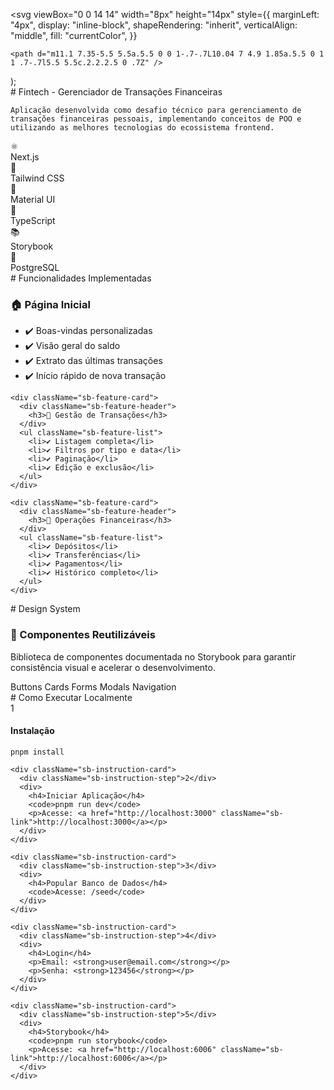 
  <svg
    viewBox="0 0 14 14"
    width="8px"
    height="14px"
    style={{
      marginLeft: "4px",
      display: "inline-block",
      shapeRendering: "inherit",
      verticalAlign: "middle",
      fill: "currentColor",
    }}
  >
    <path d="m11.1 7.35-5.5 5.5a.5.5 0 0 1-.7-.7L10.04 7 4.9 1.85a.5.5 0 1 1 .7-.7l5.5 5.5c.2.2.2.5 0 .7Z" />
  </svg>
);

<Meta title="Fintech - Gerenciador Financeiro" />

<div className="sb-container">
  <div className='sb-section-title'>
    # Fintech - Gerenciador de Transações Financeiras

    Aplicação desenvolvida como desafio técnico para gerenciamento de transações financeiras pessoais, implementando conceitos de POO e utilizando as melhores tecnologias do ecossistema frontend.

  </div>

  <div className="sb-tech-stack">
    <div className="sb-tech-item">
      <div className="sb-tech-icon">⚛️</div>
      <span>Next.js</span>
    </div>
    <div className="sb-tech-item">
      <div className="sb-tech-icon">🎨</div>
      <span>Tailwind CSS</span>
    </div>
    <div className="sb-tech-item">
      <div className="sb-tech-icon">🧩</div>
      <span>Material UI</span>
    </div>
    <div className="sb-tech-item">
      <div className="sb-tech-icon">📝</div>
      <span>TypeScript</span>
    </div>
    <div className="sb-tech-item">
      <div className="sb-tech-icon">📚</div>
      <span>Storybook</span>
    </div>
    <div className="sb-tech-item">
      <div className="sb-tech-icon">💾</div>
      <span>PostgreSQL</span>
    </div>
  </div>
</div>

<div className="sb-container">
  <div className='sb-section-title'>
    # Funcionalidades Implementadas
  </div>

  <div className="sb-features-grid">
    <div className="sb-feature-card">
      <div className="sb-feature-header">
        <h3>🏠 Página Inicial</h3>
      </div>
      <ul className="sb-feature-list">
        <li>✔️ Boas-vindas personalizadas</li>
        <li>✔️ Visão geral do saldo</li>
        <li>✔️ Extrato das últimas transações</li>
        <li>✔️ Início rápido de nova transação</li>
      </ul>
    </div>

    <div className="sb-feature-card">
      <div className="sb-feature-header">
        <h3>💸 Gestão de Transações</h3>
      </div>
      <ul className="sb-feature-list">
        <li>✔️ Listagem completa</li>
        <li>✔️ Filtros por tipo e data</li>
        <li>✔️ Paginação</li>
        <li>✔️ Edição e exclusão</li>
      </ul>
    </div>

    <div className="sb-feature-card">
      <div className="sb-feature-header">
        <h3>🔄 Operações Financeiras</h3>
      </div>
      <ul className="sb-feature-list">
        <li>✔️ Depósitos</li>
        <li>✔️ Transferências</li>
        <li>✔️ Pagamentos</li>
        <li>✔️ Histórico completo</li>
      </ul>
    </div>

  </div>
</div>

<div className="sb-container">
  <div className='sb-section-title'>
    # Design System
  </div>

  <div className="sb-feature-card">
    <div className="sb-feature-header">
      <h3>🎨 Componentes Reutilizáveis</h3>
    </div>
    <p className="sb-section-item-paragraph">
      Biblioteca de componentes documentada no Storybook para garantir consistência visual e acelerar o desenvolvimento.
    </p>
    <div className="sb-components-list">
      <span className="sb-component-tag">Buttons</span>
      <span className="sb-component-tag">Cards</span>
      <span className="sb-component-tag">Forms</span>
      <span className="sb-component-tag">Modals</span>
      <span className="sb-component-tag">Navigation</span>
    </div>
  </div>
</div>

<div className="sb-container">
  <div className='sb-section-title'>
    # Como Executar Localmente
  </div>

  <div className="sb-instructions">
    <div className="sb-instruction-card">
      <div className="sb-instruction-step">1</div>
      <div>
        <h4>Instalação</h4>
        <code>pnpm install</code>
      </div>
    </div>

    <div className="sb-instruction-card">
      <div className="sb-instruction-step">2</div>
      <div>
        <h4>Iniciar Aplicação</h4>
        <code>pnpm run dev</code>
        <p>Acesse: <a href="http://localhost:3000" className="sb-link">http://localhost:3000</a></p>
      </div>
    </div>

    <div className="sb-instruction-card">
      <div className="sb-instruction-step">3</div>
      <div>
        <h4>Popular Banco de Dados</h4>
        <code>Acesse: /seed</code>
      </div>
    </div>

    <div className="sb-instruction-card">
      <div className="sb-instruction-step">4</div>
      <div>
        <h4>Login</h4>
        <p>Email: <strong>user@email.com</strong></p>
        <p>Senha: <strong>123456</strong></p>
      </div>
    </div>

    <div className="sb-instruction-card">
      <div className="sb-instruction-step">5</div>
      <div>
        <h4>Storybook</h4>
        <code>pnpm run storybook</code>
        <p>Acesse: <a href="http://localhost:6006" className="sb-link">http://localhost:6006</a></p>
      </div>
    </div>

  </div>
</div>

<style>
  {`
  .sb-container {
    margin-bottom: 48px;
  }

  .sb-section-title {
    margin-bottom: 32px;
    font-size: 24px;
    font-weight: 600;
    color: #1a365d;
  }

  /* Tech Stack */
  .sb-tech-stack {
    display: flex;
    gap: 24px;
    flex-wrap: wrap;
    margin: 32px 0;
  }

  .sb-tech-item {
    display: flex;
    flex-direction: column;
    align-items: center;
    gap: 8px;
    min-width: 80px;
  }

  .sb-tech-icon {
    font-size: 24px;
  }

  /* Features Grid */
  .sb-features-grid {
    display: grid;
    grid-template-columns: repeat(auto-fit, minmax(300px, 1fr));
    gap: 20px;
  }

  .sb-feature-card {
    background: white;
    border-radius: 8px;
    padding: 20px;
    box-shadow: 0 2px 4px rgba(0,0,0,0.1);
    border: 1px solid #e2e8f0;
  }

  .sb-feature-header {
    margin-bottom: 16px;
    padding-bottom: 8px;
    border-bottom: 1px solid #e2e8f0;
  }

  .sb-feature-header h3 {
    margin: 0;
    font-size: 18px;
    color: #2d3748;
  }

  .sb-feature-list {
    padding-left: 20px;
    margin: 0;
  }

  .sb-feature-list li {
    margin-bottom: 8px;
    color: #4a5568;
  }

  /* Components List */
  .sb-components-list {
    display: flex;
    flex-wrap: wrap;
    gap: 8px;
    margin: 16px 0;
  }

  .sb-component-tag {
    background: #ebf8ff;
    color: #3182ce;
    padding: 4px 8px;
    border-radius: 4px;
    font-size: 12px;
  }

  /* Instructions */
  .sb-instructions {
    display: flex;
    flex-direction: column;
    gap: 16px;
  }

  .sb-instruction-card {
    display: flex;
    align-items: flex-start;
    gap: 16px;
    background: white;
    border-radius: 8px;
    padding: 16px;
    box-shadow: 0 2px 4px rgba(0,0,0,0.1);
    border: 1px solid #e2e8f0;
  }

  .sb-instruction-step {
    background: #4299e1;
    color: white;
    width: 24px;
    height: 24px;
    border-radius: 50%;
    display: flex;
    align-items: center;
    justify-content: center;
    font-weight: bold;
    flex-shrink: 0;
  }

  .sb-instruction-card h4 {
    margin: 0 0 8px 0;
    font-size: 16px;
    color: #2d3748;
  }

  .sb-instruction-card code {
    display: inline-block;
    background: #f7fafc;
    color: #3182ce;
    padding: 4px 8px;
    border-radius: 4px;
    font-family: monospace;
    border: 1px solid #bee3f8;
    margin-bottom: 8px;
  }

  .sb-link {
    color: #3182ce;
    text-decoration: none;
    font-weight: 500;
    display: inline-flex;
    align-items: center;
  }

  .sb-link:hover {
    text-decoration: underline;
  }

  @media screen and (max-width: 768px) {
    .sb-features-grid {
      grid-template-columns: 1fr;
    }
  }
  `}
</style>
